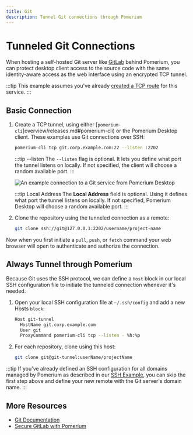 ```yaml
---
title: Git
description: Tunnel Git connections through Pomerium
---
```



# Tunneled Git Connections

When hosting a self-hosted Git server like [GitLab](/guides/gitlab.md) behind Pomerium, you can protect desktop client access to the source code with the same identity-aware access as the web interface using an encrypted TCP tunnel.

:::tip
This example assumes you've already [created a TCP route](/tcp/readme.md#configure-routes) for this service.
:::

 ## Basic Connection

 1. Create a TCP tunnel, using either [`pomerium-cli`]overview/releases.md#pomerium-cli) or the Pomerium Desktop client. These examples use Git connections over SSH:

    <Tabs>
    <TabItem value="pomerium-cli" label="pomerium-cli">

    ```bash
    pomerium-cli tcp git.corp.example.com:22 --listen :2202
    ```

    :::tip --listen
    The `--listen` flag is optional. It lets you define what port the tunnel listens on locally. If not specified, the client will choose a random available port.
    :::

    </TabItem>
    <TabItem value="Pomerium Desktop" label="Pomerium Desktop">

    ![An example connection to a Git service from Pomerium Desktop](img/desktop/example-git-connection.png)

    :::tip Local Address
    The **Local Address** field is optional. Using it defines what port the tunnel listens on locally. If not specified, Pomerium Desktop will choose a random available port.
    :::

    </TabItem>
    </Tabs>

1. Clone the repository using the tunneled connection as a remote:

    ```bash
    git clone ssh://git@127.0.0.1:2202/username/project-name
    ```

Now when you first initiate a `pull`, `push`, or `fetch` command your web browser will open to authenticate and authorize the connection.

## Always Tunnel through Pomerium

Because Git uses the SSH protocol, we can define a `Host` block in our local SSH configuration file to initiate the tunneled connection whenever it's needed.

1. Open your local SSH configuration file at `~/.ssh/config` and add a new Hosts `block`:

    ```bash
    Host git-tunnel
      HostName git.corp.example.com
      User git
      ProxyCommand pomerium-cli tcp --listen - %h:%p
    ```

1. For each repository, clone using this host:

    ```bash
    git clone git@git-tunnel:userName/projectName
    ```

:::tip
If you've already defined an SSH configuration for all domains managed by Pomerium as described in our [SSH Example](/tcp/examples/ssh.md#always-tunnel-through-pomerium), you can skip the first step above and define your new remote with the Git server's domain name.
:::

## More Resources

- [Git Documentation](https://git-scm.com/doc)
- [Secure GitLab with Pomerium](/guides/gitlab.md)